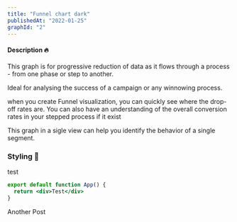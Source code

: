 ```yaml
---
title: "Funnel chart dark"
publishedAt: "2022-01-25"
graphId: "2"
---
```


#### Description 🔥

This graph is for progressive reduction of data as it flows through a process - from one phase or step to another.

Ideal for analysing the success of a campaign or any winnowing process.

when you create Funnel visualization, you can quickly see where the drop-off rates are. You can also have an understanding of the overall conversion rates in your stepped process if it exist

This graph in a sigle view can help you identify the behavior of a single segment.

### Styling 🎨

<div>test</div>

```jsx
export default function App() {
  return <div>Test</div>
}
```

Another Post
